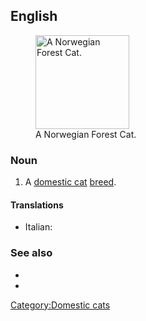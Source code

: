 ==English==
[[File:Norwegian Forest Cat Leo.jpeg|thumb|right|150px|A Norwegian Forest Cat.]]

===Noun===
{{en-noun|sg=[[Norwegian]] [[Forest]] [[Cat]]}}

# A [[domestic cat]] [[breed]].

====Translations====
{{trans-top|domestic cat breed}}
* Italian: {{t-|it|gatto delle foreste norvegesi}}
{{trans-mid}}
{{trans-bottom}}

===See also===
* {{pedia}}
* {{commonslite|Category:Norwegian Forest Cat}}

[[Category:Domestic cats]]